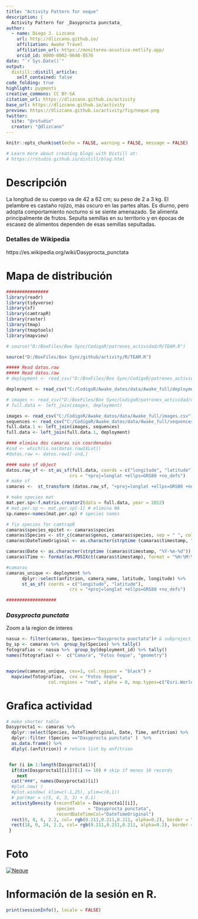 ```yaml
---
title: "Activity Pattern for neque"
description: |
  Activity Pattern for _Dasyprocta punctata_
author:
  - name: Diego J. Lizcano  
    url: http://dlizcano.github.io/
    affiliation: Awake Travel
    affiliation_url: https://monitoreo-acustico.netlify.app/
    orcid_id: 0000-0002-9648-0576
date: "`r Sys.Date()`"
output:
  distill::distill_article:
    self_contained: false
code_folding: true
highlight: pygments
creative_commons: CC BY-SA
citation_url: https://dlizcano.github.io/activity
base_url: https://dlizcano.github.io/activity
preview: https://dlizcano.github.io/activity/fig/neque.png
twitter:
  site: "@rstudio"
  creator: "@dlizcano"
---
```



```r
knitr::opts_chunk$set(echo = FALSE, warning = FALSE, message = FALSE)

# Learn more about creating blogs with Distill at:
# https://rstudio.github.io/distill/blog.html

```


# Descripción

La longitud de su cuerpo va de 42 a 62 cm; su peso de 2 a 3 kg. El pelambre es castaño rojizo, más oscuro en las partes altas. Es diurno, pero adopta comportamiento nocturno si se siente amenazado. Se alimenta principalmente de frutos. Sepulta semillas en su territorio y en épocas de escasez de alimentos dependen de esas semillas sepultadas.

### Detalles de Wikipedia

https://es.wikipedia.org/wiki/Dasyprocta_punctata


# Mapa de distribución

```r


################
library(readr)
library(tidyverse)
library(sf)
library(camtrapR)
library(raster)
library(tmap)
library(tmaptools)
library(mapview)

# source("D:/BoxFiles/Box Sync/CodigoR/patrones_actividad/R/TEAM.R")

source("D:/BoxFiles/Box Sync/github/activity/R/TEAM.R")

##### Read datos.raw
##### Read datos.raw
# deployment <- read_csv("D:/BoxFiles/Box Sync/CodigoR/patrones_actividad/data/deployments.csv")

deployment <- read_csv("C:/CodigoR/Awake_datos/data/Awake_full/deployments.csv")

# images <- read_csv("D:/BoxFiles/Box Sync/CodigoR/patrones_actividad/data/images.csv")
# full.data <- left_join(images, deployment)

images <- read_csv("C:/CodigoR/Awake_datos/data/Awake_full/images.csv")
sequences <- read_csv("C:/CodigoR/Awake_datos/data/Awake_full/sequences.csv")
full.data.1 <- left_join(images, sequences)
full.data <- left_join(full.data.1, deployment)

#### elimina dos camaras sin coordenadas
#ind <- which(is.na(datos.raw1$Lat))
#datos.raw <- datos.raw1[-ind,]

#### make sf object
datos.raw_sf <- st_as_sf(full.data, coords = c("longitude", "latitude"), 
                        crs = "+proj=longlat +ellps=GRS80 +no_defs")
# make sf
camaras <-  st_transform (datos.raw_sf, "+proj=longlat +ellps=GRS80 +no_defs") 

# make species mat
mat.per.sp<-f.matrix.creator2(data = full.data, year = 2022)
# mat.per.sp <- mat.per.sp[-1] # elimina NA 
sp.names<-names(mat.per.sp) # species names

# fix species for camtrapR
camaras$species_epitet <- camaras$species
camaras$Species <- str_c(camaras$genus, camaras$species, sep = " ", collapse = NULL)
camaras$DateTimeOriginal <- as.character(strptime (camaras$timestamp, "%Y-%m-%d %H:%M:%S"))#sub(" UTC", "", camaras$timestamp) # remove the UTC

camaras$Date <- as.character(strptime (camaras$timestamp, "%Y-%m-%d"))
camaras$Time <- format(as.POSIXct(camaras$timestamp), format = "%H:%M:%S")

#camaras
camaras_unique <- deployment %>%
      dplyr::select(anfitrion, camera_name, latitude, longitude) %>%  
      st_as_sf( coords = c("longitude", "latitude"), 
                        crs = "+proj=longlat +ellps=GRS80 +no_defs")

###################


```


### _Dasyprocta punctata_

Zoom a la region de interes

```r

nasua <- filter(camaras, Species=="Dasyprocta punctata")# & subproject_name=="El Escondite")
by_sp <- camaras %>%  group_by(Species) %>% tally()
fotografias <- nasua %>%  group_by(deployment_id) %>% tally()
names(fotografias) <-  c("Camara", "Fotos ñeque", "geometry")


mapview(camaras_unique, cex=1, col.regions = "black") + 
  mapview(fotografias,  cex = "Fotos ñeque",
                col.regions = "red", alpha = 0, map.types=c("Esri.WorldImagery", "OpenTopoMap"))

```


# Grafica actividad

```r


# make shorter table
Dasyprocta1 <- camaras %>% 
  dplyr::select(Species, DateTimeOriginal, Date, Time, anfitrion) %>% 
  dplyr::filter (Species =="Dasyprocta punctata" )  %>%  
  as.data.frame() %>% 
  dlply(.(anfitrion)) # return list by anfitrion


 for (i in 1:length(Dasyprocta1)){
  if(dim(Dasyprocta1[[i]])[1] <= 10) # skip if menos 10 records
    next
  cat("###", names(Dasyprocta1)[i])
  #plot.new( )
  #plot.window( xlim=c(-1,25), ylim=c(0,1))
  # par(mar = c(5, 4, 3, 3) + 0.1)
  activityDensity (recordTable = Dasyprocta1[[i]],
                   species     = "Dasyprocta punctata",
                   recordDateTimeCol="DateTimeOriginal") 
  rect(0, 0, 6, 2.2, col= rgb(0.211,0.211,0.211, alpha=0.2), border = "transparent")
  rect(18, 0, 24, 2.2, col= rgb(0.211,0.211,0.211, alpha=0.2), border = "transparent")
 }


```

# Foto

 [![Neque](https://dlizcano.github.io/activity/fig/Punctata_small.jpg)](https://dlizcano.github.io/activity/fig/Punctata_large.jpg)

# Información de la sesión en R.

```r
print(sessionInfo(), locale = FALSE)
```

